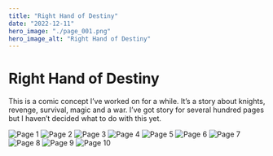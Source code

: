 ```yaml
---
title: "Right Hand of Destiny"
date: "2022-12-11"
hero_image: "./page_001.png"
hero_image_alt: "Right Hand of Destiny"
---
```


# Right Hand of Destiny

This is a comic concept I’ve worked on for a while. It’s a story about knights, revenge, survival, magic and a war. I’ve got story for several hundred pages but I haven’t decided what to do with this yet.

![Page 1](./page_001.png)
![Page 2](./page_002.png)
![Page 3](./page_003.png)
![Page 4](./page_004.png)
![Page 5](./page_005.png)
![Page 6](./page_006.png)
![Page 7](./page_007.png)
![Page 8](./page_008.png)
![Page 9](./page_009.png)
![Page 10](./page_010.png)